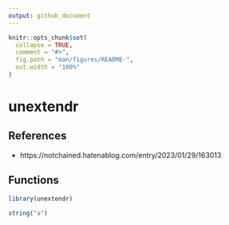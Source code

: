 ```yaml
---
output: github_document
---
```


<!-- README.md is generated from README.Rmd. Please edit that file -->

```r
knitr::opts_chunk$set(
  collapse = TRUE,
  comment = "#>",
  fig.path = "man/figures/README-",
  out.width = "100%"
)
```

# unextendr

<!-- badges: start -->
<!-- badges: end -->

## References

* https://notchained.hatenablog.com/entry/2023/01/29/163013

## Functions

```r
library(unextendr)

string("a")
```
